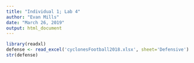 ```yaml
---
title: "Individual 1; Lab 4"
author: "Evan Mills"
date: "March 26, 2019"
output: html_document
---
```


```r
library(readxl)
defense <- read_excel('cyclonesFootball2018.xlsx', sheet='Defensive')
str(defense)
```